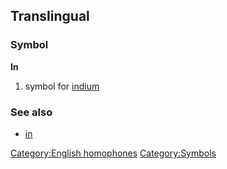 ==Translingual==
===Symbol===
'''In'''
#{{chemistry}} symbol for [[indium]]
===See also===
*[[in]]

[[Category:English homophones]]
[[Category:Symbols]]